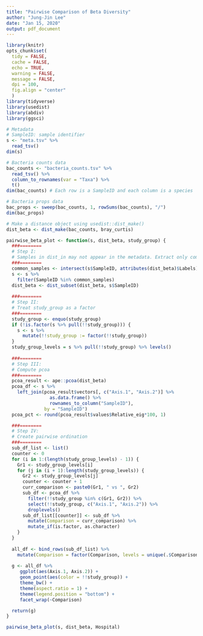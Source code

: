 ```yaml
---
title: "Pairwise Comparison of Beta Diversity"
author: "Jung-Jin Lee"
date: "Jan 15, 2020"
output: pdf_document
---
```


```r
library(knitr)
opts_chunk$set(
  tidy = FALSE,
  cache = FALSE,
  echo = TRUE,
  warning = FALSE,
  message = FALSE,
  dpi = 100,
  fig.align = "center"
  )
library(tidyverse)
library(usedist)
library(abdiv)
library(ggsci)
```

```r
# Metadata
# SampleID: sample identifier
s <- "meta.tsv" %>%
  read_tsv() 
dim(s)

# Bacteria counts data
bac_counts <- "bacteria_counts.tsv" %>%
  read_tsv() %>%
  column_to_rownames(var = "Taxa") %>%
  t()
dim(bac_counts) # Each row is a SampleID and each column is a species

# Bacteria props data
bac_props <- sweep(bac_counts, 1, rowSums(bac_counts), "/")
dim(bac_props)

# Make a distance object using usedist::dist_make()
dist_beta <- dist_make(bac_counts, bray_curtis) 
```

```r
pairwise_beta_plot <- function(s, dist_beta, study_group) {
  ###========
  # Step I:  
  # Samples in dist_in may not appear in the metadata. Extract only common samples
  ###========
  common_samples <- intersect(s$SampleID, attributes(dist_beta)$Labels)
  s <- s %>% 
    filter(SampleID %in% common_samples)
  dist_beta <- dist_subset(dist_beta, s$SampleID)
  
  ###========
  # Step II: 
  # Treat study_group as a factor
  ###========
  study_group <- enquo(study_group)
  if (!is.factor(s %>% pull(!!study_group))) {
    s <- s %>%
      mutate(!!study_group := factor(!!study_group))
  }  
  study_group_levels = s %>% pull(!!study_group) %>% levels()
  
  ###========
  # Step III: 
  # Compute pcoa
  ###========
  pcoa_result <- ape::pcoa(dist_beta)
  pcoa_df <- s %>%
    left_join(pcoa_result$vectors[, c("Axis.1", "Axis.2")] %>%
                as.data.frame() %>%
                rownames_to_column("SampleID"), 
              by = "SampleID")
  pcoa_pct <- round(pcoa_result$values$Relative_eig*100, 1) 

  ###========
  # Step IV: 
  # Create pairwise ordination
  ###========
  sub_df_list <- list()
  counter <- 0
  for (i in 1:(length(study_group_levels) - 1)) {
    Gr1 <- study_group_levels[i]
    for (j in (i + 1):length(study_group_levels)) {
      Gr2 <- study_group_levels[j]
      counter <- counter + 1
      curr_comparison <- paste0(Gr1, " vs ", Gr2)
      sub_df <- pcoa_df %>%
        filter(!!study_group %in% c(Gr1, Gr2)) %>%
        select(!!study_group, c("Axis.1", "Axis.2")) %>%
        droplevels() 
      sub_df_list[[counter]] <- sub_df %>%
        mutate(Comparison = curr_comparison) %>%
        mutate_if(is.factor, as.character)
    }
  }
  
  all_df <- bind_rows(sub_df_list) %>%
    mutate(Comparison = factor(Comparison, levels = unique(.$Comparison)))
  
  g <- all_df %>%
     ggplot(aes(Axis.1, Axis.2)) +
     geom_point(aes(color = !!study_group)) +
     theme_bw() +
     theme(aspect.ratio = 1) +
     theme(legend.position = "bottom") +
     facet_wrap(~Comparison) 

  return(g) 
}  
```  

```r
pairwise_beta_plot(s, dist_beta, Hospital)
```

